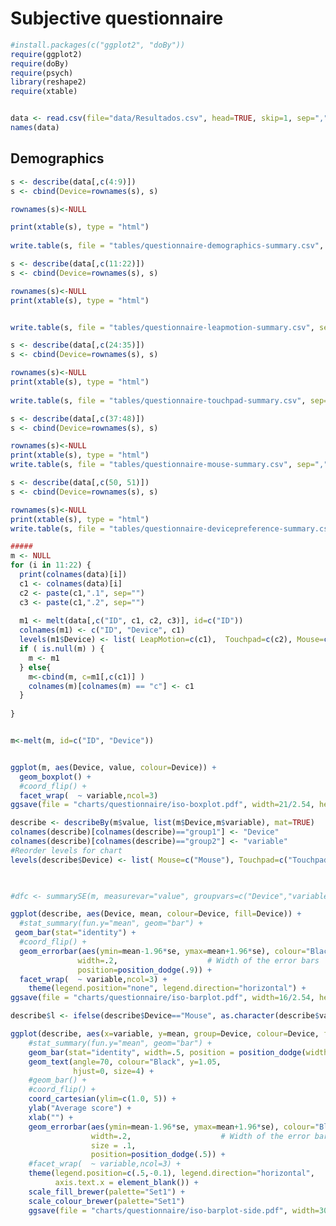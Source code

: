 Subjective questionnaire
========================================================


```r
#install.packages(c("ggplot2", "doBy"))
require(ggplot2)
require(doBy)
require(psych)
library(reshape2)
require(xtable)


data <- read.csv(file="data/Resultados.csv", head=TRUE, skip=1, sep=",")
names(data)
```

## Demographics

```r

s <- describe(data[,c(4:9)])
s <- cbind(Device=rownames(s), s)

rownames(s)<-NULL

print(xtable(s), type = "html")
      
write.table(s, file = "tables/questionnaire-demographics-summary.csv", sep=",", row.names=FALSE)
```

```r
s <- describe(data[,c(11:22)])
s <- cbind(Device=rownames(s), s)

rownames(s)<-NULL
print(xtable(s), type = "html")


write.table(s, file = "tables/questionnaire-leapmotion-summary.csv", sep=",", row.names=FALSE)
```

```r

s <- describe(data[,c(24:35)])
s <- cbind(Device=rownames(s), s)

rownames(s)<-NULL
print(xtable(s), type = "html")
      
write.table(s, file = "tables/questionnaire-touchpad-summary.csv", sep=",", row.names=FALSE)
```

```r
s <- describe(data[,c(37:48)])
s <- cbind(Device=rownames(s), s)

rownames(s)<-NULL
print(xtable(s), type = "html")
write.table(s, file = "tables/questionnaire-mouse-summary.csv", sep=",", row.names=FALSE)
```

```r
s <- describe(data[,c(50, 51)])
s <- cbind(Device=rownames(s), s)

rownames(s)<-NULL
print(xtable(s), type = "html")
write.table(s, file = "tables/questionnaire-devicepreference-summary.csv", sep=",", row.names=FALSE)
```


```r
#####
m <- NULL
for (i in 11:22) {
  print(colnames(data)[i])
  c1 <- colnames(data)[i]
  c2 <- paste(c1,".1", sep="")
  c3 <- paste(c1,".2", sep="")
  
  m1 <- melt(data[,c("ID", c1, c2, c3)], id=c("ID"))
  colnames(m1) <- c("ID", "Device", c1) 
  levels(m1$Device) <- list( LeapMotion=c(c1),  Touchpad=c(c2), Mouse=c(c3) )
  if ( is.null(m) ) {
    m <- m1
  } else{
    m<-cbind(m, c=m1[,c(c1)] )  
    colnames(m)[colnames(m) == "c"] <- c1
  }
  
}


m<-melt(m, id=c("ID", "Device"))


ggplot(m, aes(Device, value, colour=Device)) + 
  geom_boxplot() +
  #coord_flip() +
  facet_wrap(  ~ variable,ncol=3)
ggsave(file = "charts/questionnaire/iso-boxplot.pdf", width=21/2.54, height=29/2.54, dpi=100)
```

```r
describe <- describeBy(m$value, list(m$Device,m$variable), mat=TRUE)
colnames(describe)[colnames(describe)=="group1"] <- "Device"
colnames(describe)[colnames(describe)=="group2"] <- "variable"
#Reorder levels for chart
levels(describe$Device) <- list( Mouse=c("Mouse"), Touchpad=c("Touchpad"), LeapMotion=c("LeapMotion"))
    


#dfc <- summarySE(m, measurevar="value", groupvars=c("Device","variable"))

ggplot(describe, aes(Device, mean, colour=Device, fill=Device)) + 
  #stat_summary(fun.y="mean", geom="bar") + 
 geom_bar(stat="identity") +
  #coord_flip() +
  geom_errorbar(aes(ymin=mean-1.96*se, ymax=mean+1.96*se), colour="Black",
               width=.2,                    # Width of the error bars
               position=position_dodge(.9)) +
  facet_wrap(  ~ variable,ncol=3) +
    theme(legend.position="none", legend.direction="horizontal") +
ggsave(file = "charts/questionnaire/iso-barplot.pdf", width=16/2.54, height=20/2.54, dpi=100)
```


```r

describe$l <- ifelse(describe$Device=="Mouse", as.character(describe$variable), NA)

ggplot(describe, aes(x=variable, y=mean, group=Device, colour=Device, fill=Device, label=l) ) + 
    #stat_summary(fun.y="mean", geom="bar") + 
    geom_bar(stat="identity", width=.5, position = position_dodge(width=0.5)) +
    geom_text(angle=70, colour="Black", y=1.05,
              hjust=0, size=4) + 
    #geom_bar() +
    #coord_flip() +
    coord_cartesian(ylim=c(1.0, 5)) +
    ylab("Average score") +
    xlab("") +
    geom_errorbar(aes(ymin=mean-1.96*se, ymax=mean+1.96*se), colour="Black",
                  width=.2,                    # Width of the error bars
                  size = .1,
                  position=position_dodge(.5)) +
    #facet_wrap(  ~ variable,ncol=3) +
    theme(legend.position=c(.5,-0.1), legend.direction="horizontal", 
          axis.text.x = element_blank()) + 
    scale_fill_brewer(palette="Set1") + 
    scale_colour_brewer(palette="Set1")
    ggsave(file = "charts/questionnaire/iso-barplot-side.pdf", width=30/2.54, height=7/2.54, dpi=100)

```



